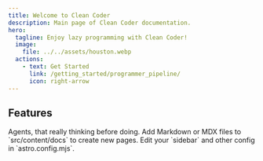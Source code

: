 ```yaml
---
title: Welcome to Clean Coder
description: Main page of Clean Coder documentation.
hero:
  tagline: Enjoy lazy programming with Clean Coder!
  image:
    file: ../../assets/houston.webp
  actions:
    - text: Get Started
      link: /getting_started/programmer_pipeline/
      icon: right-arrow
---
```



## Features

<CardGrid stagger>
	<Card title="Advanced reasoning capabilities" icon="star">
		Agents, that really thinking before doing.
	</Card>
	<Card title="Add new content" icon="add-document">
		Add Markdown or MDX files to `src/content/docs` to create new pages.
	</Card>
	<Card title="Configure your site" icon="setting">
		Edit your `sidebar` and other config in `astro.config.mjs`.
	</Card>
</CardGrid>
